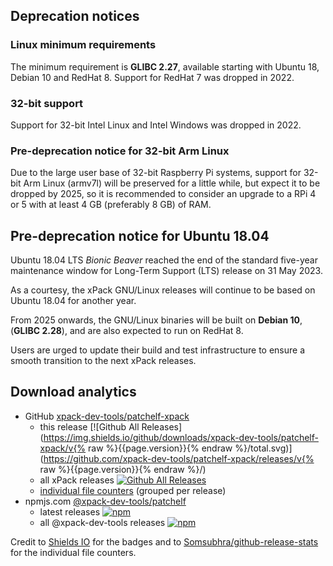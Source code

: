 
## Deprecation notices

### Linux minimum requirements

The minimum requirement is **GLIBC 2.27**, available starting
with Ubuntu 18, Debian 10 and RedHat 8.
Support for RedHat 7 was dropped in 2022.

### 32-bit support

Support for 32-bit Intel Linux and Intel Windows was
dropped in 2022.

### Pre-deprecation notice for 32-bit Arm Linux

Due to the large user base of 32-bit Raspberry Pi systems,
support for 32-bit Arm Linux (armv7l) will be preserved
for a little while, but expect it to be dropped by 2025,
so it is recommended to consider an upgrade to a RPi 4 or 5 with
at least 4 GB (preferably 8 GB) of RAM.

## Pre-deprecation notice for Ubuntu 18.04

Ubuntu 18.04 LTS _Bionic Beaver_ reached the end of the standard five-year
maintenance window for Long-Term Support (LTS) release on 31 May 2023.

As a courtesy, the xPack GNU/Linux releases will continue to be based on
Ubuntu 18.04 for another year.

From 2025 onwards, the GNU/Linux binaries will be built on **Debian 10**,
(**GLIBC 2.28**), and are also expected to run on RedHat 8.

Users are urged to update their build and test infrastructure to
ensure a smooth transition to the next xPack releases.

## Download analytics

- GitHub [xpack-dev-tools/patchelf-xpack](https://github.com/xpack-dev-tools/patchelf-xpack/)
  - this release [![Github All Releases](https://img.shields.io/github/downloads/xpack-dev-tools/patchelf-xpack/v{% raw %}{{page.version}}{% endraw %}/total.svg)](https://github.com/xpack-dev-tools/patchelf-xpack/releases/v{% raw %}{{page.version}}{% endraw %}/)
  - all xPack releases [![Github All Releases](https://img.shields.io/github/downloads/xpack-dev-tools/patchelf-xpack/total.svg)](https://github.com/xpack-dev-tools/patchelf-xpack/releases/)
  - [individual file counters](https://somsubhra.github.io/github-release-stats/?username=xpack-dev-tools&repository=patchelf-xpack) (grouped per release)
- npmjs.com [@xpack-dev-tools/patchelf](https://www.npmjs.com/package/@xpack-dev-tools/patchelf)
  - latest releases [![npm](https://img.shields.io/npm/dw/@xpack-dev-tools/patchelf.svg)](https://www.npmjs.com/package/@xpack-dev-tools/patchelf/)
  - all @xpack-dev-tools releases [![npm](https://img.shields.io/npm/dt/@xpack-dev-tools/patchelf.svg)](https://www.npmjs.com/package/@xpack-dev-tools/patchelf/)

Credit to [Shields IO](https://shields.io) for the badges and to
[Somsubhra/github-release-stats](https://github.com/Somsubhra/github-release-stats)
for the individual file counters.
